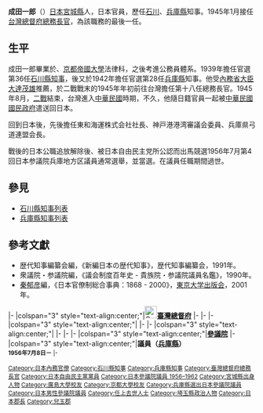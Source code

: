 {{Infobox Officeholder
| name  = 成田 一郎
| original_name = 
| native_name_lang = 
| image =Narita Ichiro.jpg
| imagesize = 250px
| office    = {{EOJ}}第17任[[台灣總督府|台灣總督府]][[總務長官|總務長官]]
| term_start = 1945年1月6日
| term_end = 1945年8月
|1blankname    = {{nowrap|[[臺灣總督|總督]]}}
|1namedata     = [[安藤利吉|安藤利吉]]
| predecessor =[[齋藤樹|齋藤樹]]
| successor = 職位廢除
| office1    = {{flagicon|Hyogo}}第28任官選[[兵庫縣知事|兵庫縣知事]]
| term_start1 = 1942年6月15日
| term_end1 =1945年1月6日
| predecessor1 ={{link-ja|坂千秋|坂千秋}}
| successor1 = {{link-ja|藤岡長敏|藤岡長敏}}
| office2    = {{flagicon|Ishikawa}}第36任官選[[石川縣知事|石川縣知事]]
| term_start2 = 1939年4月17日
| term_end2 =1940年1月19日
| predecessor2 ={{link-ja|近藤駿介|近藤駿介 (内務官僚)}}
| successor2 = {{link-ja|土居章平|土居章平}}
|office3    = {{JPN}}[[參議院_(日本)|參議院]]議員
|term_start3  = 1956年7月9日
|term_end3  = {{box|1959年7月4日}}
|predecessor3 = 
|successor3  = {{link-ja|岸田幸雄|岸田幸雄}}（補選）
|constituency3= [[兵庫縣選舉區|兵庫縣選舉區]]
|office4     =[[埼玉縣|埼玉縣]][[兒玉郡|兒玉郡]]郡長
|term_start4  = ?
|term_end4   = ?
|predecessor4 = 
|successor4  = 
| birth_date = 1894年12月
| birth_place = {{EOJ}}[[宮城縣|宮城縣]]
| death_date = {{death_date_and_age|1959|7|4|1894|12|0}}
| death_place = 
| spouse = 
|relatives=
|occupation = [[官員|官員]]
| party =（[[無党籍|無党籍]]→）<br />[[自由民主党_(日本)|自由民主党]]
| signature = 
|alma_mater=[[京都帝国大学|京都帝国大学]]法学部
|website=
}}
'''成田一郎'''（{{bd|1894年|12月|1959年|7月4日|Narita Ichiro}}）[[日本|日本]][[宮城縣|宮城縣]]人，日本官員，歷任[[石川縣|石川]]、[[兵庫縣|兵庫縣]]知事。1945年1月接任[[台灣總督府|台灣總督府]][[總務長官|總務長官]]，為該職務的最後一任。

==生平==
成田一郎畢業於{{link-ja|廣島高等師範學校|広島高等師範学校}}、[[京都帝國大學|京都帝國大學]]法律科，之後考進公務員體系。1939年擔任官選第36任[[石川縣知事一覽|石川縣知事]]，後又於1942年擔任官選第28任[[兵庫縣|兵庫縣]]知事。他受[[內務省大臣|內務省大臣]][[大達茂雄|大達茂雄]]推薦，於二戰戰末的1945年年初前往台灣擔任第十八任總務長官。1945年8月，[[二戰|二戰]]結束，台灣進入[[中華民國|中華民國]]時期，不久，他隨日籍官員一起被[[中華民國|中華民國]][[國民政府|國民政府]]遣送回日本。

回到日本後，先後擔任東和海運株式会社社長、神戸港港湾審議会委員、兵庫県弓道連盟会長。

戰後的日本公職追放解除後、被日本自由民主党所公認而出馬競選1956年7月第4回日本参議院兵庫地方区議員通常選舉，並當選。在議員任職期間過世。

==參見==
*[[石川縣知事列表|石川縣知事列表]]
*[[兵庫縣知事列表|兵庫縣知事列表]]

==參考文獻==
{{refbegin}}
*歴代知事編纂会編，《新編日本の歴代知事》，歴代知事編纂会，1991年。
*衆議院・参議院編，《議会制度百年史 - 貴族院・参議院議員名鑑》，1990年。
*[[秦郁彦|秦郁彦]]編，《日本官僚制総合事典：1868 - 2000》，[[東京大学出版会|東京大学出版会]]，2001年。
{{refend}}

{{start box}}
{{s-off}}
|-
|colspan="3" style="text-align:center;"|[[File:Seal_of_the_Government-General_of_Taiwan.svg|25px]]'''[[臺灣總督府|臺灣總督府]]'''
|-
{{s-before|[[森田俊介|森田俊介]]}}
{{s-title|{{Link-ja|文教局|台湾総督府文教局}}長（代理）<br><small>1945年2月28日－1945年3月22日}}
{{s-after|[[西村德一|西村德一]]}}
|-
{{s-before|[[齋藤樹|齋藤樹]]}}
{{s-title|[[總務長官|總務長官]]<br><small>1945年1月6日－1945年10月25日}}
{{s-after|職位廢止}}
|-
|colspan="3" style="text-align:center;"|'''{{Link-ja|兵庫縣廳|兵庫県庁}}'''
|-
{{s-before|{{link-ja|坂千秋|坂千秋}}}} 
{{s-title|[[兵庫縣知事列表|知事]]<br><small>1942年6月15日－1945年1月6日}}
{{s-after|{{link-ja|藤岡長敏|藤岡長敏}}}}
|-
|colspan="3" style="text-align:center;"|'''{{Link-ja|石川縣廳|石川県庁}}'''
|-
{{s-before|{{link-ja|近藤駿介|近藤駿介 (内務官僚)}}}} 
{{s-title|[[石川縣知事列表|知事]]<br><small>1939年4月17日－1940年1月19日}}
{{s-after|{{link-ja|土居章平|土居章平}}}}
|-
{{s-par}}
|-
|colspan="3" style="text-align:center;"|'''[[參議院_(日本)|參議院]]'''
|-
|colspan="3" style="text-align:center;"|'''議員（[[兵庫縣選舉區|兵庫縣]]）<br><small>1956年7月8日－{{box|1959年7月4日}}'''
|-

{{石川縣知事}}
{{兵庫縣知事}}
{{民政長官|第18代：1945－1945}}

{{DEFAULTSORT:Narita Ichiro}}
[[Category:日本內務官僚|Category:日本內務官僚]]
[[Category:石川縣知事|Category:石川縣知事]]
[[Category:兵庫縣知事|Category:兵庫縣知事]]
[[Category:臺灣總督府總務長官|Category:臺灣總督府總務長官]]
[[Category:日本自由民主黨黨員|Category:日本自由民主黨黨員]]
[[Category:日本參議院議員_1956–1962|Category:日本參議院議員 1956–1962]]
[[Category:宮城縣出身人物|Category:宮城縣出身人物]]
[[Category:廣島大學校友|Category:廣島大學校友]]
[[Category:京都大學校友|Category:京都大學校友]]
[[Category:兵庫縣選出日本參議院議員|Category:兵庫縣選出日本參議院議員]]
[[Category:日本男性參議院議員|Category:日本男性參議院議員]]
[[Category:任上去世人士|Category:任上去世人士]]
[[Category:埼玉縣政治人物|Category:埼玉縣政治人物]]
[[Category:日本郡長|Category:日本郡長]]
[[Category:兒玉郡|Category:兒玉郡]]